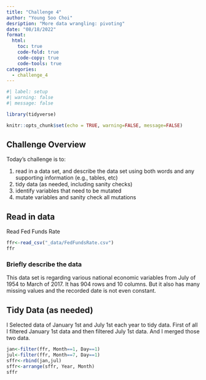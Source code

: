 ```yaml
---
title: "Challenge 4"
author: "Young Soo Choi"
desription: "More data wrangling: pivoting"
date: "08/18/2022"
format:
  html:
    toc: true
    code-fold: true
    code-copy: true
    code-tools: true
categories:
  - challenge_4
---
```


```r
#| label: setup
#| warning: false
#| message: false

library(tidyverse)

knitr::opts_chunk$set(echo = TRUE, warning=FALSE, message=FALSE)
```

## Challenge Overview

Today's challenge is to:

1)  read in a data set, and describe the data set using both words and any supporting information (e.g., tables, etc)
2)  tidy data (as needed, including sanity checks)
3)  identify variables that need to be mutated
4)  mutate variables and sanity check all mutations

## Read in data

Read Fed Funds Rate

```r
ffr<-read_csv("_data/FedFundsRate.csv")
ffr
```

### Briefly describe the data

This data set is regarding various national economic variables from July of 1954 to March of 2017. It has 904 rows and 10 columns. But it also has many missing values and the recorded date is not even constant.

## Tidy Data (as needed)

I Selected data of January 1st and July 1st each year to tidy data. First of all I filtered January 1st data and then filtered July 1st data. And I merged those two data.

```r
jan<-filter(ffr, Month==1, Day==1)
jul<-filter(ffr, Month==7, Day==1)
sffr<-rbind(jan,jul)
sffr<-arrange(sffr, Year, Month)
sffr
```
